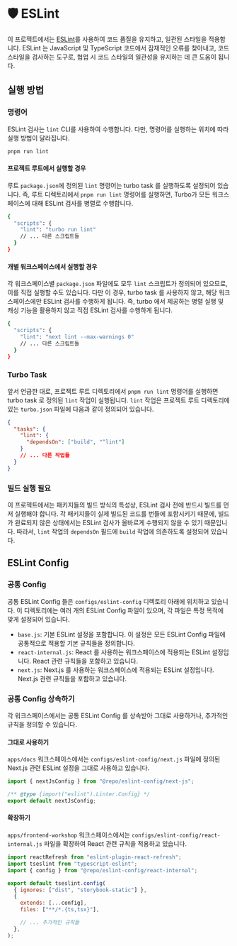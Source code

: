 
# 🛡️ ESLint

이 프로젝트에서는 [ESLint](https://eslint.org/)를 사용하여 코드 품질을 유지하고, 일관된 스타일을 적용합니다.
ESLint 는 JavaScript 및 TypeScript 코드에서 잠재적인 오류를 찾아내고, 코드 스타일을 검사하는 도구로,
협업 시 코드 스타일의 일관성을 유지하는 데 큰 도움이 됩니다.

## 실행 방법

### 명령어

ESLint 검사는 `lint` CLI를 사용하여 수행합니다. 다만, 명령어를 실행하는 위치에 따라 실행 방법이 달라집니다.

```bash
pnpm run lint
```

#### 프로젝트 루트에서 실행할 경우

루트 `package.json`에 정의된 `lint` 명령어는 turbo task 를 실행하도록 설정되어 있습니다.
즉, 루트 디렉토리에서 `pnpm run lint` 명령어를 실행하면, Turbo가 모든 워크스페이스에 대해 ESLint 검사를 병렬로 수행합니다.

```bash filename="package.json" {3}
{
  "scripts": {
    "lint": "turbo run lint"
    // ... 다른 스크립트들
  }
}
```

#### 개별 워크스페이스에서 실행할 경우

각 워크스페이스별 `package.json` 파일에도 모두 `lint` 스크립트가 정의되어 있으므로, 이를 직접 실행할 수도 있습니다.
다만 이 경우, turbo task 를 사용하지 않고, 해당 워크스페이스에만 ESLint 검사를 수행하게 됩니다.
즉, turbo 에서 제공하는 병렬 실행 및 캐싱 기능을 활용하지 않고 직접 ESLint 검사를 수행하게 됩니다.

```bash filename="apps/docs/package.json" {3}
{
  "scripts": {
    "lint": "next lint --max-warnings 0"
    // ... 다른 스크립트들
  }
}
```

### Turbo Task

앞서 언급한 대로, 프로젝트 루트 디렉토리에서 `pnpm run lint` 명령어를 실행하면 turbo task 로 정의된 `lint` 작업이 실행됩니다.
`lint` 작업은 프로젝트 루트 디렉토리에 있는 `turbo.json` 파일에 다음과 같이 정의되어 있습니다.

```json filename="turbo.json" {3-5}
{
  "tasks": {
    "lint": {
      "dependsOn": ["build", "^lint"]
    }
    // ... 다른 작업들
  }
}
```

### 빌드 실행 필요

이 프로젝트에서는 패키지들의 빌드 방식의 특성상, ESLint 검사 전에 반드시 빌드를 먼저 실행해야 합니다.
각 패키지들이 실제 빌드된 코드를 번들에 포함시키기 때문에,
빌드가 완료되지 않은 상태에서는 ESLint 검사가 올바르게 수행되지 않을 수 있기 때문입니다.
따라서, `lint` 작업의 `dependsOn` 필드에 `build` 작업에 의존하도록 설정되어 있습니다.

## ESLint Config

### 공통 Config

공통 ESLint Config 들은 `configs/eslint-config` 디렉토리 아래에 위치하고 있습니다.
이 디렉토리에는 여러 개의 ESLint Config 파일이 있으며, 각 파일은 특정 목적에 맞게 설정되어 있습니다.

- `base.js`: 기본 ESLint 설정을 포함합니다. 이 설정은 모든 ESLint Config 파일에 공통적으로 적용할 기본 규칙들을 정의합니다.
- `react-internal.js`: React 를 사용하는 워크스페이스에 적용되는 ESLint 설정입니다. React 관련 규칙들을 포함하고 있습니다.
- `next.js`: Next.js 를 사용하는 워크스페이스에 적용되는 ESLint 설정입니다. Next.js 관련 규칙들을 포함하고 있습니다.

### 공통 Config 상속하기

각 워크스페이스에서는 공통 ESLint Config 를 상속받아 그대로 사용하거나, 추가적인 규칙을 정의할 수 있습니다.

#### 그대로 사용하기

`apps/docs` 워크스페이스에서는 `configs/eslint-config/next.js` 파일에 정의된 Next.js 관련 ESLint 설정을 그대로 사용하고 있습니다.

```js filename="apps/docs/.eslintrc.js" {1,4}
import { nextJsConfig } from "@repo/eslint-config/next-js";

/** @type {import("eslint").Linter.Config} */
export default nextJsConfig;
```

#### 확장하기

`apps/frontend-workshop` 워크스페이스에서는 `configs/eslint-config/react-internal.js` 파일을 확장하여 React 관련 규칙을 적용하고 있습니다.

```js filename="apps/frontend-workshop/eslint.config.js" {3,8}
import reactRefresh from "eslint-plugin-react-refresh";
import tseslint from "typescript-eslint";
import { config } from "@repo/eslint-config/react-internal";

export default tseslint.config(
  { ignores: ["dist", "storybook-static"] },
  {
    extends: [...config],
    files: ["**/*.{ts,tsx}"],

    // ... 추가적인 규칙들
  },
);

```